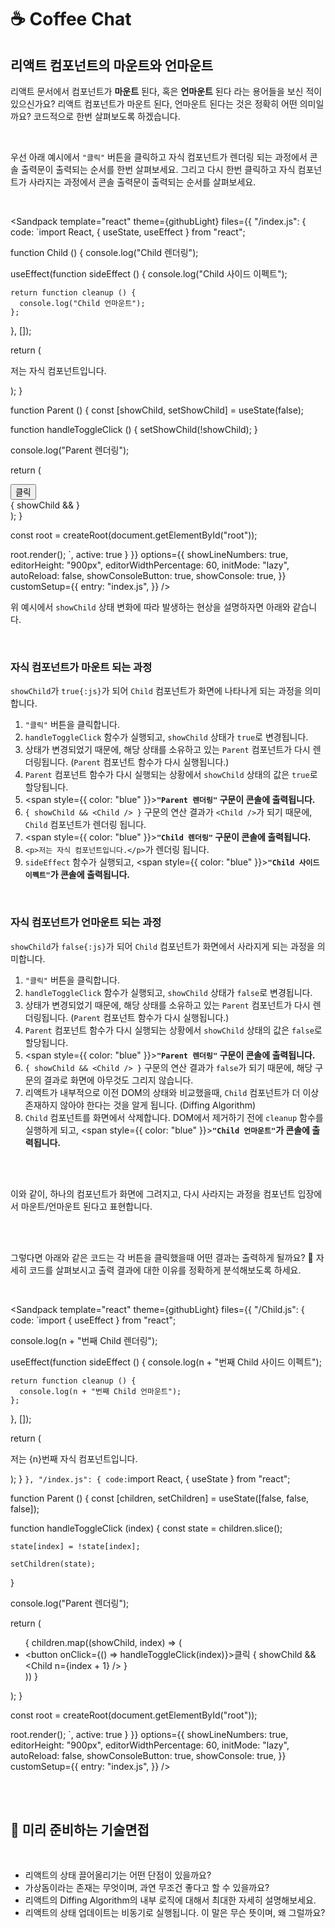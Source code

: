 
# ☕️ Coffee Chat

## 리액트 컴포넌트의 마운트와 언마운트

리액트 문서에서 컴포넌트가 **마운트** 된다, 혹은 **언마운트** 된다 라는 용어들을 보신 적이 있으신가요? 리액트 컴포넌트가 마운트 된다, 언마운트 된다는 것은 정확히 어떤 의미일까요? 코드적으로 한번 살펴보도록 하겠습니다.

<br />

우선 아래 예시에서 `"클릭"` 버튼을 클릭하고 자식 컴포넌트가 렌더링 되는 과정에서 콘솔 출력문이 출력되는 순서를 한번 살펴보세요. 그리고 다시 한번 클릭하고 자식 컴포넌트가 사라지는 과정에서 콘솔 출력문이 출력되는 순서를 살펴보세요.

<br />

<Sandpack
  template="react"
  theme={githubLight}
  files={{
    "/index.js": {
      code: `import React, { useState, useEffect } from "react";

function Child () {
  console.log("Child 렌더링");

  useEffect(function sideEffect () {
    console.log("Child 사이드 이펙트");

    return function cleanup () {
      console.log("Child 언마운트");
    };
  }, []);

  return (
    <p>저는 자식 컴포넌트입니다.</p>
  );
}

function Parent () {
  const [showChild, setShowChild] = useState(false);

  function handleToggleClick () {
    setShowChild(!showChild);
  }

  console.log("Parent 렌더링");

  return (
    <div>
      <div>
        <button onClick={handleToggleClick}>클릭</button>
      </div>
      { showChild && <Child /> }
    </div>
  );
}

const root = createRoot(document.getElementById("root"));

root.render(<Parent />);
`,
      active: true
    }
  }}
  options={{
    showLineNumbers: true,
    editorHeight: "900px",
    editorWidthPercentage: 60,
    initMode: "lazy",
    autoReload: false,
    showConsoleButton: true,
    showConsole: true,
  }}
  customSetup={{
    entry: "index.js",
  }}
/>

위 예시에서 `showChild` 상태 변화에 따라 발생하는 현상을 설명하자면 아래와 같습니다.

<br />

### 자식 컴포넌트가 마운트 되는 과정

`showChild`가 `true{:js}`가 되어 `Child` 컴포넌트가 화면에 나타나게 되는 과정을 의미합니다.

1. `"클릭"` 버튼을 클릭합니다.
2. `handleToggleClick` 함수가 실행되고, `showChild` 상태가 `true`로 변경됩니다.
3. 상태가 변경되었기 때문에, 해당 상태를 소유하고 있는 `Parent` 컴포넌트가 다시 렌더링됩니다. (`Parent` 컴포넌트 함수가 다시 실행됩니다.)
4. `Parent` 컴포넌트 함수가 다시 실행되는 상황에서 `showChild` 상태의 값은 `true`로 할당됩니다.
5. <span style={{ color: "blue" }}>**`"Parent 렌더링"` 구문이 콘솔에 출력됩니다.**</span>
6. `{ showChild && <Child /> }` 구문의 연산 결과가 `<Child />`가 되기 때문에, `Child` 컴포넌트가 렌더링 됩니다.
7. <span style={{ color: "blue" }}>**`"Child 렌더링"` 구문이 콘솔에 출력됩니다.**</span>
8. `<p>저는 자식 컴포넌트입니다.</p>`가 렌더링 됩니다.
9. `sideEffect` 함수가 실행되고, <span style={{ color: "blue" }}>**`"Child 사이드 이펙트"`가 콘솔에 출력됩니다.**</span>

<br />

### 자식 컴포넌트가 언마운트 되는 과정

`showChild`가 `false{:js}`가 되어 `Child` 컴포넌트가 화면에서 사라지게 되는 과정을 의미합니다.

1. `"클릭"` 버튼을 클릭합니다.
2. `handleToggleClick` 함수가 실행되고, `showChild` 상태가 `false`로 변경됩니다.
3. 상태가 변경되었기 때문에, 해당 상태를 소유하고 있는 `Parent` 컴포넌트가 다시 렌더링됩니다. (`Parent` 컴포넌트 함수가 다시 실행됩니다.)
4. `Parent` 컴포넌트 함수가 다시 실행되는 상황에서 `showChild` 상태의 값은 `false`로 할당됩니다.
5. <span style={{ color: "blue" }}>**`"Parent 렌더링"` 구문이 콘솔에 출력됩니다.**</span>
6. `{ showChild && <Child /> }` 구문의 연산 결과가 `false`가 되기 때문에, 해당 구문의 결과로 화면에 아무것도 그리지 않습니다.
7. 리액트가 내부적으로 이전 DOM의 상태와 비교했을때, `Child` 컴포넌트가 더 이상 존재하지 않아야 한다는 것을 알게 됩니다. (Diffing Algorithm)
8. `Child` 컴포넌트를 화면에서 삭제합니다. DOM에서 제거하기 전에 `cleanup` 함수를 실행하게 되고, <span style={{ color: "blue" }}>**`"Child 언마운트"`가 콘솔에 출력됩니다.**</span>

<br />
<br />

이와 같이, 하나의 컴포넌트가 화면에 그려지고, 다시 사라지는 과정을 컴포넌트 입장에서 마운트/언마운트 된다고 표현합니다.

<br />
<br />

그렇다면 아래와 같은 코드는 각 버튼을 클릭했을때 어떤 결과는 출력하게 될까요? 🧐 자세히 코드를 살펴보시고 출력 결과에 대한 이유를 정확하게 분석해보도록 하세요.

<br />

<Sandpack
  template="react"
  theme={githubLight}
  files={{
    "/Child.js": {
      code: `import { useEffect } from "react";

  console.log(n + "번째 Child 렌더링");

  useEffect(function sideEffect () {
    console.log(n + "번째 Child 사이드 이펙트");

    return function cleanup () {
      console.log(n + "번째 Child 언마운트");
    };
  }, []);

  return (
    <p>저는 {n}번째 자식 컴포넌트입니다.</p>
  );
}
`
    },
    "/index.js": {
      code: `import React, { useState } from "react";

function Parent () {
  const [children, setChildren] = useState([false, false, false]);

  function handleToggleClick (index) {
    const state = children.slice();

    state[index] = !state[index];

    setChildren(state);
  }

  console.log("Parent 렌더링");

  return (
    <div>
      <ul>
        {
          children.map((showChild, index) => (
            <li key={index}>
              <button onClick={() => handleToggleClick(index)}>클릭</button>
              { showChild && <Child n={index + 1} /> }
            </li>
          ))
        }
      </ul>
    </div>
  );
}

const root = createRoot(document.getElementById("root"));

root.render(<Parent />);
`,
      active: true
    }
  }}
  options={{
    showLineNumbers: true,
    editorHeight: "900px",
    editorWidthPercentage: 60,
    initMode: "lazy",
    autoReload: false,
    showConsoleButton: true,
    showConsole: true,
  }}
  customSetup={{
    entry: "index.js",
  }}
/>

<br />
<br />

## 🥸 미리 준비하는 기술면접

<br />
<Alert
  showIcon
  message="평일에 아래 질문들에 대해 모두 상세하게 리서치 하기는 어려울 수 있습니다. 그럴 경우, 추가적으로 주말 시간을 활용하여 리서치해보시고 노션이나 블로그 등에 반드시 정리해보도록 하세요. 그리고 정리한 내용 중 다음 과제에서 적용해볼 수 있는 부분은 반드시 시도해보세요."
  type="info"
/>

- 리액트의 상태 끌어올리기는 어떤 단점이 있을까요?
- 가상돔이라는 존재는 무엇이며, 과연 무조건 좋다고 할 수 있을까요?
- 리액트의 Diffing Algorithm의 내부 로직에 대해서 최대한 자세히 설명해보세요.
- 리액트의 상태 업데이트는 비동기로 실행됩니다. 이 말은 무슨 뜻이며, 왜 그럴까요?
